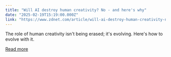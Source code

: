 ```yaml
---
title: "Will AI destroy human creativity? No - and here's why"
date: "2025-02-19T15:19:00.000Z"
link: "https://www.zdnet.com/article/will-ai-destroy-human-creativity-no-and-heres-why/"
---
```


The role of human creativity isn't being erased; it's evolving. Here's how to evolve with it.

[Read more](https://www.zdnet.com/article/will-ai-destroy-human-creativity-no-and-heres-why/)
